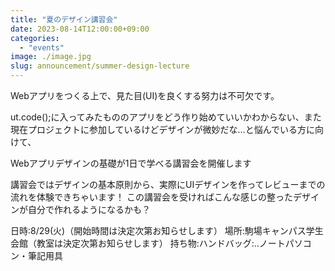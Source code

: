 ```yaml
---
title: "夏のデザイン講習会"
date: 2023-08-14T12:00:00+09:00
categories:
  - "events"
image: ./image.jpg
slug: announcement/summer-design-lecture
---
```


Webアプリをつくる上で、見た目(UI)を良くする努力は不可欠です。

ut.code();に入ってみたもののアプリをどう作り始めていいかわからない、また現在プロジェクトに参加しているけどデザインが微妙だな…と悩んでいる方に向けて、

Webアプリデザインの基礎が1日で学べる講習会を開催します

講習会ではデザインの基本原則から、実際にUIデザインを作ってレビューまでの流れを体験できちゃいます！
この講習会を受ければこんな感じの整ったデザインが自分で作れるようになるかも？


日時:8/29(火)（開始時間は決定次第お知らせします）
場所:駒場キャンパス学生会館（教室は決定次第お知らせします）
持ち物:ハンドバッグ:‥ノートパソコン・筆記用具
